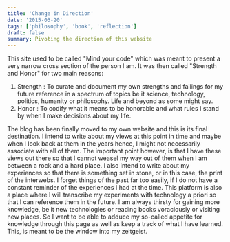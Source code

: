 ```yaml
---
title: 'Change in Direction'
date: '2015-03-20'
tags: ['philosophy', 'book', 'reflection']
draft: false
summary: Pivoting the direction of this website
---
```


This site used to be called "Mind your code" which was meant to present a very narrow cross section of the person I am. It was then called "Strength and Honor" for two main reasons:

1. Strength : To curate and document my own strengths and failings for my future reference in a spectrum of topics be it science, technology, politics, humanity or philosophy. Life and beyond as some might say.
2. Honor : To codify what it means to be honorable and what rules I stand by when I make decisions about my life.

The blog has been finally moved to my own website and this is its final destination.
I intend to write about my views at this point in time and maybe when I look back at them in the years hence, I might not necessarily associate with all of them. The important point however, is that I have these views out there so that I cannot weasel my way out of them when I am between a rock and a hard place.
I also intend to write about my experiences so that there is something set in stone, or in this case, the print of the interwebs. I forget things of the past far too easily, if I do not have a constant reminder of the experiences I had at the time.
This platform is also a place where I will transcribe my experiments with technology a priori so that I can reference them in the future. I am always thirsty for gaining more knowledge, be it new technologies or reading books voraciously or visiting new places. So I want to be able to adduce my so-called appetite for knowledge through this page as well as keep a track of what I have learned.
This, is meant to be the window into my zeitgeist.
